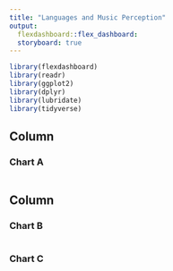 ```yaml
---
title: "Languages and Music Perception"
output: 
  flexdashboard::flex_dashboard:
  storyboard: true
---
```


```r
library(flexdashboard)
library(readr)
library(ggplot2)
library(dplyr)
library(lubridate)
library(tidyverse)
```

Column
-----------------------------------------------------------------------

### Chart A

```r

```

Column
-----------------------------------------------------------------------

### Chart B

```r

```

### Chart C

```r

```


